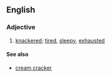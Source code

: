 ==English==

===Adjective===
{{en-adj|head=[[cream]] [[cracker]]ed}}

# {{British|rhyming slang}} [[knackered]]; [[tired]], [[sleepy]], [[exhausted]]

====See also====
* [[cream cracker]]